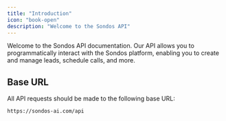 ```yaml
---
title: "Introduction"
icon: "book-open"
description: "Welcome to the Sondos API"
---
```


Welcome to the Sondos API documentation. Our API allows you to programmatically interact with the Sondos platform, enabling you to create and manage leads, schedule calls, and more.

## Base URL

All API requests should be made to the following base URL:

```
https://sondos-ai.com/api
```
